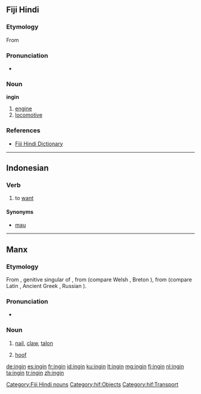 ==Fiji Hindi==

===Etymology===
From {{etyl|en|hif}} {{term|engine|lang=en}}

===Pronunciation===
* {{IPA|/ɪnɡɪn/|lang=hif}}

===Noun===
'''ingin'''

# [[engine]]
# [[locomotive]]

===References===
* [http://www.geocities.com/fijihindi/FijiHindiEnglishDict.htm#i Fiji Hindi Dictionary]

[[Category:Fiji Hindi nouns]]
[[Category:hif:Objects]]
[[Category:hif:Transport]]

----

==Indonesian==

===Verb===
{{id-verb}}

# to [[want]]
#: {{usex|Aku '''ingin''' pergi ke sana|translation=I want to go there}}

====Synonyms====
* [[mau]]

----

==Manx==

===Etymology===
From {{etyl|sga|gv}} {{term|ingen|lang=sga}}, genitive singular of {{term|inga||nail|lang=sga}}, from {{etyl|cel-pro|gv}} {{recons|angʷīnā-|lang=cel-pro}} (compare Welsh {{term|ewin|lang=cy}}, Breton {{term|ivin|lang=br}}), from {{etyl|ine-pro|gv}} {{recons|h₃nogʰ-||nail|lang=ine-pro}} (compare Latin {{term|unguis|lang=la}}, Ancient Greek {{term|ὄνυξ|tr=onyx|lang=grc}}, Russian {{term|ноготь|tr=nógot’|lang=ru}}).

===Pronunciation===
* {{IPA|/ˈiŋən/|lang=gv}}

===Noun===
{{gv-noun|g=f|gen=ingin|pl=inginyn|pl2=ingnyn}}

# {{anatomy|lang=gv}} [[nail]], [[claw]], [[talon]]
# [[hoof]]

[[de:ingin]]
[[es:ingin]]
[[fr:ingin]]
[[id:ingin]]
[[ku:ingin]]
[[lt:ingin]]
[[mg:ingin]]
[[fj:ingin]]
[[nl:ingin]]
[[ta:ingin]]
[[tr:ingin]]
[[zh:ingin]]
